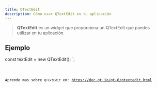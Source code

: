 ```yaml
---
title: QTextEdit
description: Cómo usar QTextEdit en tu aplicación
---
```



> **QTextEdit** es un widget que proporciona un QTextEdit que puedes utilizar en tu aplicación.

## Ejemplo


const textEdit = new QTextEdit();
`;

<Code code={qTextEditExample} title='example_textEdit.ts' lang='ts' />

Aprende mas sobre `QTextEdit` en: https://doc.qt.io/qt-6/qtextedit.html
